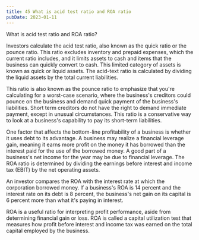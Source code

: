 ```yaml
---
title: 45 What is acid test ratio and ROA ratio
pubDate: 2023-01-11
---
```


What is acid test ratio and ROA ratio?

Investors calculate the acid test ratio, also known as the quick ratio or the pounce ratio. This ratio excludes inventory and prepaid expenses, which the current ratio includes, and it limits assets to cash and items that the business can quickly convert to cash. This limited category of assets is known as quick or liquid assets. The acid-text ratio is calculated by dividing the liquid assets by the total current liabilities. 

This ratio is also known as the pounce ratio to emphasize that you're calculating for a worst-case scenario, where the business's creditors could pounce on the business and demand quick payment of the business's liabilities. Short term creditors do not have the right to demand immediate payment, except in unusual circumstances. This ratio is a conservative way to look at a business's capability to pay its short-term liabilities.

One factor that affects the bottom-line profitability of a business is whether it uses debt to its advantage. A business may realize a financial leverage gain, meaning it earns more profit on the money it has borrowed than the interest paid for the use of the borrowed money. A good part of a business's net income for the year may be due to financial leverage. The ROA ratio is determined by dividing the earnings before interest and income tax (EBIT) by the net operating assets. 

An investor compares the ROA with the interest rate at which the corporation borrowed money. If a business's ROA is 14 percent and the interest rate on its debt is 8 percent, the business's net gain on its capital is 6 percent more than what it's paying in interest. 

ROA is a useful ratio for interpreting profit performance, aside from determining financial gain or loss. ROA is called a capital utilization test that measures how profit before interest and income tax was earned on the total capital employed by the business.